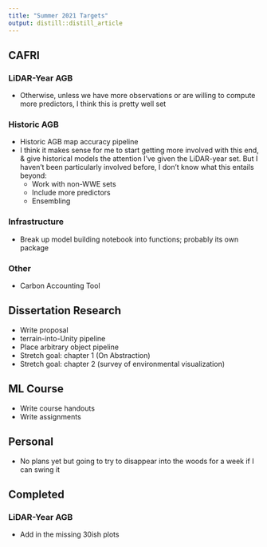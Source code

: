 ```yaml
---
title: "Summer 2021 Targets"
output: distill::distill_article
---
```


## CAFRI

### LiDAR-Year AGB

+ Otherwise, unless we have more observations or are willing to compute more predictors, I think this is pretty well set

### Historic AGB

+ Historic AGB map accuracy pipeline
+ I think it makes sense for me to start getting more involved with this end, & give historical models the attention I've given the LiDAR-year set. But I haven't been particularly involved before, I don't know what this entails beyond:
	+ Work with non-WWE sets
	+ Include more predictors
	+ Ensembling

### Infrastructure

+ Break up model building notebook into functions; probably its own package

### Other

+ Carbon Accounting Tool


## Dissertation Research

+ Write proposal
+ terrain-into-Unity pipeline
+ Place arbitrary object pipeline
+ Stretch goal: chapter 1 (On Abstraction)
+ Stretch goal: chapter 2 (survey of environmental visualization)


## ML Course

+ Write course handouts
+ Write assignments


## Personal

+ No plans yet but going to try to disappear into the woods for a week if I can swing it

## Completed

### LiDAR-Year AGB

+ Add in the missing 30ish plots
